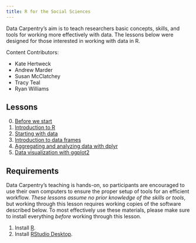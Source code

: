 ```yaml
---
title: R for the Social Sciences
---
```


Data Carpentry's aim is to teach researchers basic concepts, skills,
and tools for working more effectively with data.  The lessons below
were designed for those interested in working with data in R.

Content Contributors: 

*   Kate Hertweck
*   Andrew Marder
*   Susan McClatchey
*   Tracy Teal
*   Ryan Williams

## Lessons

0. [Before we start](00-before-we-start.html)
1. [Introduction to R](01-intro-to-R.html)
2. [Starting with data](02-starting-with-data.html)
3. [Introduction to data frames](03-data-frames.html)
4. [Aggregating and analyzing data with dplyr](04-dplyr.html)
5. [Data visualization with ggplot2](05-data-visualization.html)

## Requirements

Data Carpentry's teaching is hands-on, so participants are encouraged
to use their own computers to ensure the proper setup of tools for an
efficient workflow.  *These lessons assume no prior knowledge of the
skills or tools*, but working through this lesson requires working
copies of the software described below.  To most effectively use these
materials, please make sure to install everything *before* working
through this lesson.

1. Install [R](https://www.r-project.org/).
2. Install [RStudio Desktop](https://www.rstudio.com/products/rstudio/download2/#download).

